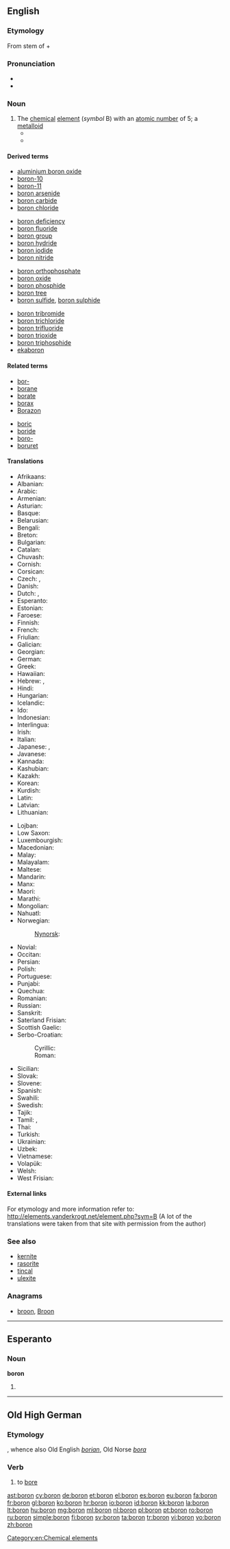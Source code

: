 ==English==
{{elements|B|beryllium|Be|carbon|C}}

===Etymology===
From stem of {{term|borax}} + {{term|-on||ending used to form names of substances}}

===Pronunciation===
* {{audio|En-us-boron.ogg|Audio (US)}}
* {{hyphenation|bo|ron}}

{{wikipedia}}

===Noun===
{{en-noun|-|s}}

# The [[chemical]] [[element]] (''symbol'' B) with an [[atomic number]] of 5; a [[metalloid]]
#* {{quote-book|title=Phase Diagrams: Materials Science and Technology|page=106|author=Allen M. Alper|year=1976|passage=The B6-type octahedral '''borons''' are each bonded to five other boron atoms}}
#* {{quote-journal|2001|date=August 10|J. Akimitsu et al.|High-Temperature Ferromagnetism in CaB2C2|Science|url=http://www.sciencemag.org/cgi/content/abstract/293/5532/1125|doi=10.1126/science.1061501|volume=293|issue=5532|pages=1125-1127
|passage=For each X point, four '''borons''' in the same plane composing a B 6 cluster provide these orbitals. }}

====Derived terms====
{{rel-top4|terms derived from boron}}
* [[aluminium boron oxide]]
* [[boron-10]]
* [[boron-11]]
* [[boron arsenide]]
* [[boron carbide]]
* [[boron chloride]]
{{rel-mid4}}
* [[boron deficiency]]
* [[boron fluoride]]
* [[boron group]]
* [[boron hydride]]
* [[boron iodide]]
* [[boron nitride]]
{{rel-mid4}}
* [[boron orthophosphate]]
* [[boron oxide]]
* [[boron phosphide]]
* [[boron tree]]
* [[boron sulfide]], [[boron sulphide]]
{{rel-mid4}}
* [[boron tribromide]]
* [[boron trichloride]]
* [[boron trifluoride]]
* [[boron trioxide]]
* [[boron triphosphide]]
* [[ekaboron]]
{{rel-bottom}}

====Related terms====
{{rel-top|terms related to boron}}
* [[bor-]]
* [[borane]]
* [[borate]]
* [[borax]]
* [[Borazon]]
{{rel-mid}}
* [[boric]]
* [[boride]]
* [[boro-]]
* [[boruret]]
{{rel-bottom}}

====Translations====
{{trans-top|chemical element}}
* Afrikaans: {{t-|af|boor|xs=Afrikaans}}
* Albanian: {{t+|sq|bor|xs=Albanian}}
* Arabic: {{t-|ar|بورون|m|tr=bórun}}
* Armenian: {{t-|hy|բոր|tr=bor}}
* Asturian: {{t+|ast|boru|xs=Asturian}}
* Basque: {{t-|eu|boroa|xs=Basque}}
* Belarusian: {{t-|be|бор|m|tr=bor|xs=Belarusian}}
* Bengali: {{t-|bn|বোরন|sc=Beng|xs=Bengali}}
* Breton: {{t|br|bor}}
* Bulgarian: {{t+|bg|бор|m|tr=bor}}
* Catalan: {{t-|ca|bor|m}}
* Chuvash: {{tø|cv|бор|sc=Cyrl}}
* Cornish: {{t|kw|boron}}
* Corsican: {{t-|co|boru|xs=Corsican}}
* Czech: {{t+|cs|bor|m}}, {{t+|cs|bór|m}}
* Danish: {{t+|da|bor}}
* Dutch: {{t+|nl|boor|n}}, {{t+|nl|borium|n}}
* Esperanto: {{t+|eo|boro|xs=Esperanto}}
* Estonian: {{t+|et|boor}}
* Faroese: {{t-|fo|bor|xs=Faroese}}
* Finnish: {{t+|fi|boori}}
* French: {{t+|fr|bore|m}}
* Friulian: {{tø|fur|bôr}}
* Galician: {{t+|gl|boro|m|xs=Galician}}
* Georgian: {{t|ka|ბორი|tr=bori}}
* German: {{t+|de|Bor|n}}
* Greek: {{t+|el|βόριο|n|tr=vório}}
* Hawaiian: {{tø|haw|boron}}
* Hebrew: {{t-|he|בורון}}, {{t+|he|בור|tr=bor}}
* Hindi: {{t|hi|टांकण|tr=taankan|sc=Deva}}
* Hungarian: {{t+|hu|bór}}
* Icelandic: {{t+|is|bór|n}}
* Ido: {{t+|io|borono|xs=Ido}}
* Indonesian: {{t+|id|boron|xs=Indonesian}}
* Interlingua: {{t|ia|boro}}
* Irish: {{t+|ga|bórón|xs=Irish}}
* Italian: {{t+|it|boro|m}}
* Japanese: {{t+|ja|ホウ素|tr=ほうそ, hōso}}, {{t+|ja|硼素}}
* Javanese: {{t-|jv|boron|xs=Javanese}}
* Kannada: {{t-|kn|ಬೊರಾನ|sc=Knda|xs=Kannada}}
* Kashubian: {{t|csb|bòr}}
* Kazakh: {{t|kk|бор|tr=bor}}
* Korean: {{t+|ko|붕소|tr=硼素, bungso|sc=Hang}}
* Kurdish: {{t-|ku|boron}}
* Latin: {{t+|la|borium}}
* Latvian: {{t-|lv|bors|m|xs=Latvian}}
* Lithuanian: {{t+|lt|boras|xs=Lithuanian}}
{{trans-mid}}
* Lojban: {{t-|jbo|jicmrboro|xs=Lojban}}
* Low Saxon: {{t-|nds|bor|xs=Low Saxon}}
* Luxembourgish: {{t-|lb|Bor|xs=Luxembourgish}}
* Macedonian: {{t-|mk|бор|tr=bor}}
* Malay: {{t-|ms|boron|xs=Malay}}
* Malayalam: {{t-|ml|ബോറോണ|sc=Mlym|xs=Malayalam}}
* Maltese: {{t-|mt|boron|xs=Maltese}}
* Mandarin: {{t-|cmn|硼|tr=péng|sc=Hani}}
* Manx: {{t-|gv|boron|xs=Manx}}
* Maori: {{t-|mi|pūtiwha|xs=Maori}}
* Marathi: {{t-|mr|बोरॉन|sc=Deva|xs=Marathi}}
* Mongolian: {{t|mn|бор|tr=bor}}
* Nahuatl: {{t-|nah|xacoiztatl|xs=Nahuatl}}
* Norwegian: {{t+|no|bor}}
*: [[Nynorsk]]: {{t-|nn|grunnstoffet bor|xs=Norwegian Nynorsk}}
* Novial: {{tø|nov|bore}}
* Occitan: {{t-|oc|bòr|m|xs=Occitan}}
* Persian: {{t+|fa|بور|xs=Persian}}
* Polish: {{t+|pl|bor|m}}
* Portuguese: {{t+|pt|boro|m}}
* Punjabi: {{t-|pa|ਬਰਾਨ|sc=Guru|xs=Punjabi}}
* Quechua: {{t-|qu|boru|xs=Quechua}}
* Romanian: {{t+|ro|bor|n}}
* Russian: {{t+|ru|бор|m|tr=bor}}
* Sanskrit: {{t-|sa|बोरान|xs=Sanskrit}}
* Saterland Frisian: {{tø|stq|bor}}
* Scottish Gaelic: {{t|gd|bòron}}
* Serbo-Croatian:
*: Cyrillic: {{t|sh|бор|m|sc=Cyrl}}
*: Roman: {{t|sh|bor|m}}
* Sicilian: {{t+|scn|boru|xs=Sicilian}}
* Slovak: {{t-|sk|bór}}
* Slovene: {{t+|sl|bor}}
* Spanish: {{t+|es|boro|m}}
* Swahili: {{t-|sw|boroni|xs=Swahili}}
* Swedish: {{t+|sv|bor|n}}
* Tajik: {{t-|tg|бор|sc=Cyrl|xs=Tajik}}
* Tamil: {{t-|ta|போரான|xs=Tamil}}, {{t-|ta|கார்மம்|tr=kaar-mam|xs=Tamil}}
* Thai: {{t-|th|โบรอน|tr=bōron}}
* Turkish: {{t+|tr|bor}}
* Ukrainian: {{t+|uk|бор|xs=Ukrainian}}
* Uzbek: {{t-|uz|bor|sc=Cyrl|xs=Uzbek}}
* Vietnamese: {{t+|vi|bo|xs=Vietnamese}}
* Volapük: {{t+|vo|borin}}
* Welsh: {{t+|cy|boron|xs=Welsh}}
* West Frisian: {{t|fy|boar}}
{{trans-bottom}}

====External links====
For etymology and more information refer to:
http://elements.vanderkrogt.net/element.php?sym=B
(A lot of the translations were taken from that site with permission from the author)

===See also===
* [[kernite]]
* [[rasorite]]
* [[tincal]]
* [[ulexite]]

===Anagrams===
* [[broon#English|broon]], [[Broon#English|Broon]]

[[Category:en:Chemical elements]]

----

==Esperanto==

===Noun===
'''boron'''

# {{eo-form of|bor|on}}

----

==Old High German==

===Etymology===
{{proto|lang=goh|Germanic|burōnan}}, whence also Old English ''[[borian]]'', Old Norse ''[[bora]]''

===Verb===
{{head|goh|verb|head=borōn}}

# to [[bore]]

[[ast:boron]]
[[cy:boron]]
[[de:boron]]
[[et:boron]]
[[el:boron]]
[[es:boron]]
[[eu:boron]]
[[fa:boron]]
[[fr:boron]]
[[gl:boron]]
[[ko:boron]]
[[hr:boron]]
[[io:boron]]
[[id:boron]]
[[kk:boron]]
[[la:boron]]
[[lt:boron]]
[[hu:boron]]
[[mg:boron]]
[[ml:boron]]
[[nl:boron]]
[[pl:boron]]
[[pt:boron]]
[[ro:boron]]
[[ru:boron]]
[[simple:boron]]
[[fi:boron]]
[[sv:boron]]
[[ta:boron]]
[[tr:boron]]
[[vi:boron]]
[[vo:boron]]
[[zh:boron]]